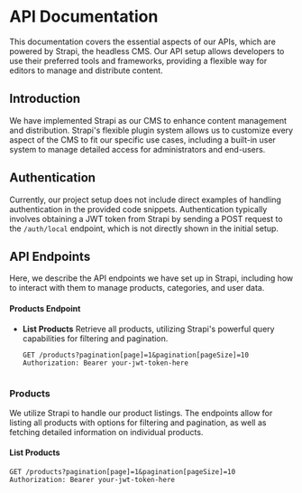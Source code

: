 
# API Documentation

This documentation covers the essential aspects of our APIs, which are powered by Strapi, the headless CMS. Our API setup allows developers to use their preferred tools and frameworks, providing a flexible way for editors to manage and distribute content.


## Introduction

We have implemented Strapi as our CMS to enhance content management and distribution. Strapi's flexible plugin system allows us to customize every aspect of the CMS to fit our specific use cases, including a built-in user system to manage detailed access for administrators and end-users.

## Authentication

Currently, our project setup does not include direct examples of handling authentication in the provided code snippets. Authentication typically involves obtaining a JWT token from Strapi by sending a POST request to the `/auth/local` endpoint, which is not directly shown in the initial setup.

## API Endpoints

Here, we describe the API endpoints we have set up in Strapi, including how to interact with them to manage products, categories, and user data.


#### Products Endpoint

- **List Products**
  Retrieve all products, utilizing Strapi's powerful query capabilities for filtering and pagination.

  ```http
  GET /products?pagination[page]=1&pagination[pageSize]=10
  Authorization: Bearer your-jwt-token-here


### Products

We utilize Strapi to handle our product listings. The endpoints allow for listing all products with options for filtering and pagination, as well as fetching detailed information on individual products.


#### List Products

```http
GET /products?pagination[page]=1&pagination[pageSize]=10
Authorization: Bearer your-jwt-token-here
